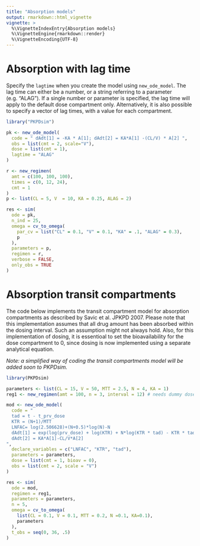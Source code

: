 ```yaml
---
title: "Absorption models"
output: rmarkdown::html_vignette
vignette: >
  %\VignetteIndexEntry{Absorption models}
  %\VignetteEngine{rmarkdown::render}
  %\VignetteEncoding{UTF-8}
---
```


# Absorption with lag time

Specify the `lagtime` when you create the model using `new_ode_model`. The lag time can either be a number, or a string referring to a parameter (e.g. "ALAG"). If a single number or parameter is specified, the lag time will apply to the default dose compartment only. Alternatively, it is also possible to specify a vector of lag times, with a value for each compartment.


```r
library("PKPDsim")

pk <- new_ode_model(
  code = " dAdt[1] = -KA * A[1]; dAdt[2] = KA*A[1] -(CL/V) * A[2] ",
  obs = list(cmt = 2, scale="V"),
  dose = list(cmt = 1),
  lagtime = "ALAG"
)

r <- new_regimen(
  amt = c(100, 100, 100),
  times = c(0, 12, 24),
  cmt = 1
)
p <- list(CL = 5, V  = 10, KA = 0.25, ALAG = 2)

res <- sim(
  ode = pk,
  n_ind = 25,
  omega = cv_to_omega(
    par_cv = list("CL" = 0.1, "V" = 0.1, "KA" = .1, "ALAG" = 0.3),
    p
  ),
  parameters = p,
  regimen = r,
  verbose = FALSE,
  only_obs = TRUE
)
```

# Absorption transit compartments

The code below implements the transit compartment model for absorption compartments as described by Savic et al. JPKPD 2007. Please note that this implementation assumes that all drug amount has been absorbed within the dosing interval. Such an assumption might not always hold. Also, for this implementation of dosing, it is essentioal to set the bioavailability for the dose compartment to 0, since dosing is now implemented using a separate analytical equation.

*Note: a simplified way of coding the transit compartments model will be added soon to PKPDsim.*

```r
library(PKPDsim)

parameters <- list(CL = 15, V = 50, MTT = 2.5, N = 4, KA = 1)
reg1 <- new_regimen(amt = 100, n = 3, interval = 12) # needs dummy doses

mod <- new_ode_model(
  code = "
  tad = t - t_prv_dose
  KTR = (N+1)/MTT
  LNFAC= log(2.506628)+(N+0.5)*log(N)-N
  dAdt[1] = exp(log(prv_dose) + log(KTR) + N*log(KTR * tad) - KTR * tad - LNFAC) - KA*A[1]
  dAdt[2] = KA*A[1]-CL/V*A[2]
",
  declare_variables = c("LNFAC", "KTR", "tad"),
  parameters = parameters,
  dose = list(cmt = 1, bioav = 0),
  obs = list(cmt = 2, scale = "V")
)

res <- sim(
  ode = mod,
  regimen = reg1,
  parameters = parameters,
  n = 5,
  omega = cv_to_omega(
    list(CL = 0.1, V = 0.1, MTT = 0.2, N =0.1, KA=0.1),
    parameters
  ),
  t_obs = seq(0, 36, .5)
)
```
